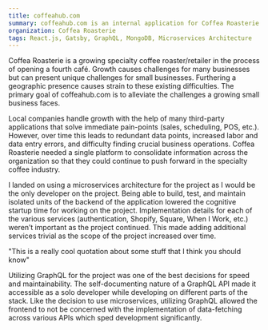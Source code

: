 ```yaml
---
title: coffeahub.com
summary: coffeahub.com is an internal application for Coffea Roasterie to streamline business operations and make information from various internal and third-party services more accessible across the organization.
organization: Coffea Roasterie
tags: React.js, Gatsby, GraphQL, MongoDB, Microservices Architecture
---
```



<CaseStudySection title="Problem">
  Coffea Roasterie is a growing specialty coffee roaster/retailer in the process of opening a fourth café.
  Growth causes challenges for many businesses but can present unique challenges for small businesses.
  Furthering a geographic presence causes strain to these existing difficulties.
  The primary goal of coffeahub.com is to alleviate the challenges a growing small business faces.

Local companies handle growth with the help of many third-party applications that solve immediate pain-points (sales,
scheduling, POS, etc.). However, over time this leads to redundant data points, increased labor and data entry errors,
and difficulty finding crucial business operations. Coffea Roasterie needed a single platform to consolidate
information across the organization so that they could continue to push forward in the specialty coffee industry.

</CaseStudySection>

<CaseStudySection title="Why Microservices?">
  I landed on using a microservices architecture for the project as I would be the only developer on the project. Being
  able to build, test, and maintain isolated units of the backend of the application lowered the cognitive startup time
  for working on the project. Implementation details for each of the various services (authentication, Shopify, Square,
  When I Work, etc.) weren’t important as the project continued. This made adding additional services trivial as the
  scope of the project increased over time.
</CaseStudySection>

<Quotation>"This is a really cool quotation about some stuff that I think you should know"</Quotation>

<CaseStudySection title="Building a GraphQL API">
  Utilizing GraphQL for the project was one of the best decisions for speed and maintainability. The self-documenting
  nature of a GraphQL API made it accessible as a solo developer while developing on different parts of the stack. Like
  the decision to use microservices, utilizing GraphQL allowed the frontend to not be concerned with the implementation
  of data-fetching across various APIs which sped development significantly.
</CaseStudySection>
